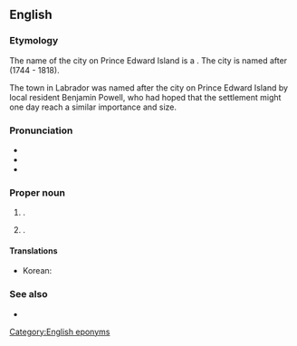 ==English==

===Etymology===
The name of the city on Prince Edward Island is a {{compound|en|Charlotte|town}}. The city is named after {{w|Queen Charlotte}} (1744 - 1818).

The town in Labrador was named after the city on Prince Edward Island by local resident Benjamin Powell, who had hoped that the settlement might one day reach a similar importance and size.

===Pronunciation===
* {{IPA|en|/ˈʃɑɹ.lɪˌtaʊn/}}
* {{hyphenation|en|Char|lotte|town}}
* {{rhymes|en|aʊn|s=3}}

===Proper noun===
{{en-proper noun}}

# {{place|en|capital city/and/county seat|county/Queens County|p/Prince Edward Island|c/Canada}}.
# {{place|en|town|region/Labrador|p/Newfoundland and Labrador|c/Canada}}. {{defdate|From 1949}}
#: {{syn|nl|Olds Cove}} {{q|''historical''}}

====Translations====
{{trans-top|capital of Prince Edward Island}}
* Korean: {{t|ko|^샬럿타운}}
{{trans-mid}}
{{trans-bottom}}

===See also===
* {{pedia}}

[[Category:English eponyms]]